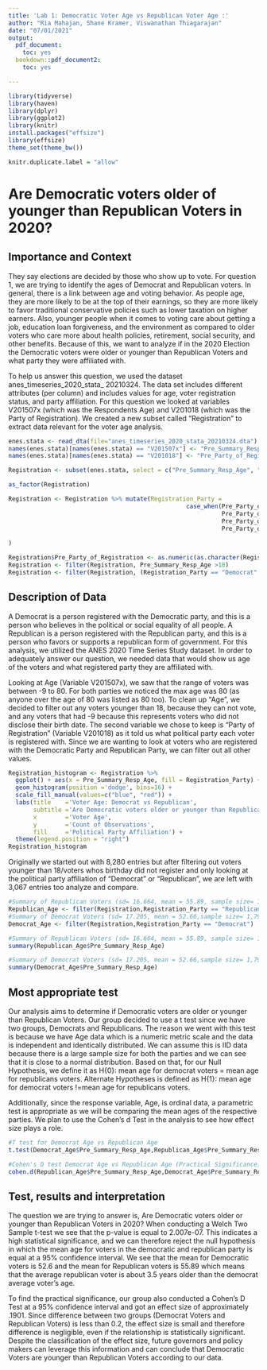```yaml
---
title: 'Lab 1: Democratic Voter Age vs Republican Voter Age :'
author: "Ria Mahajan, Shane Kramer, Viswanathan Thiagarajan"
date: "07/01/2021"
output: 
  pdf_document:
    toc: yes
  bookdown::pdf_document2:
    toc: yes

---
```

\clearpage

```r
library(tidyverse)
library(haven)
library(dplyr)
library(ggplot2)
library(knitr)
install.packages("effsize")
library(effsize)
theme_set(theme_bw())
```

```r
knitr.duplicate.label = "allow"
```

# Are Democratic voters older of younger than Republican Voters in 2020?


## Importance and Context

They say elections are decided by those who show up to vote. For question 1, 
we are trying to identify the ages of Democrat and Republican voters. In general,
there is a link between age and voting behavior. As people age, they are more 
likely to be at the top of their earnings, so they are more likely to favor 
traditional conservative policies such as lower taxation on higher earners. 
Also, younger people when it comes to voting care about getting a job, education
loan forgiveness, and the environment as compared to older voters who care more 
about health policies, retirement, social security, and other benefits. Because 
of this, we want to analyze if in the 2020 Election the Democratic voters were 
older or younger than Republican Voters and what party they were affiliated with. 

To help us answer this question, we used the dataset anes_timeseries_2020_stata_
20210324. The data set includes different attributes (per column) and includes 
values for age, voter registration status, and party affiliation. For this 
question we looked at variables V201507x (which was the Respondents Age) and 
V201018 (which was the Party of Registration). We created a new subset called 
“Registration” to extract data relevant for the voter age analysis. 

```r

enes.stata <- read_dta(file="anes_timeseries_2020_stata_20210324.dta")
names(enes.stata)[names(enes.stata) == "V201507x"] <- "Pre_Summary_Resp_Age"
names(enes.stata)[names(enes.stata) == "V201018"] <- "Pre_Party_of_Registration"

```

```r
Registration <- subset(enes.stata, select = c("Pre_Summary_Resp_Age", "Pre_Party_of_Registration"))

as_factor(Registration)

Registration <- Registration %>% mutate(Registration_Party = 
                                                  case_when(Pre_Party_of_Registration < 0 ~ "Not Needed",
                                                            Pre_Party_of_Registration == 1 ~ "Democrat",
                                                            Pre_Party_of_Registration == 2 ~ "Republican",
                                                            Pre_Party_of_Registration > 3 ~ "Not Needed")
                                                
)

Registration$Pre_Party_of_Registration <- as.numeric(as.character(Registration$Pre_Party_of_Registration))
Registration <- filter(Registration, Pre_Summary_Resp_Age >18)
Registration <- filter(Registration, (Registration_Party == "Democrat" | Registration_Party == "Republican"))
```


## Description of Data
A Democrat is a person
registered with the Democratic party, and this is a person who believes in the 
political or social equality of all people. A Republican is a person registered 
with the Republican party, and this is a person who favors or supports a 
republican form of government. For this analysis, we utilized the ANES 2020 Time Series Study dataset. In order
to adequately answer our question, we needed data that would show us age of the 
voters and what registered party they are affiliated with. 

Looking at Age (Variable V201507x), we saw that the range of voters was between 
-9 to 80. For both parties we noticed the max age was 80 (as anyone over the age
of 80 was listed as 80 too). To clean up “Age”, we decided to filter out any 
voters younger than 18, because they can not vote, and any voters that had -9 
because this represents voters who did not disclose their birth date. The second
variable we chose to keep is “Party of Registration” (Variable V201018) as it 
told us what political party each voter is registered with. Since we are wanting
to look at voters who are registered with the Democratic Party and Republican 
Party, we can filter out all other values.  

```r

Registration_histogram <- Registration %>%
  ggplot() + aes(x = Pre_Summary_Resp_Age, fill = Registration_Party) +
  geom_histogram(position ='dodge', bins=16) +
  scale_fill_manual(values=c("blue", "red")) +
  labs(title    ='Voter Age: Democrat vs Republican',
       subtitle ='Are Democratic voters older or younger than Republican voters',
       x        ='Voter Age',
       y        ='Count of Observations',
       fill     ='Political Party Affiliation') +
  theme(legend.position = "right")
Registration_histogram
```

Originally we started out with 8,280 entries but after filtering out voters 
younger than 18/voters whos birthday did not register and only looking at the political party affiliation of 
“Democrat” or “Republican”, we are left with 3,067 entries too analyze and 
compare. 


```r
#Summary of Republican Voters (sd= 16.664, mean = 55.89, sample size= 1,255 )
Republican_Age <- filter(Registration,Registration_Party == "Republican")
#Summary of Democrat Voters (sd= 17.205, mean = 52.66,sample size= 1,792  )
Democrat_Age <- filter(Registration,Registration_Party == "Democrat")
```


```r
#Summary of Republican Voters (sd= 16.664, mean = 55.89, sample size= 1,255 )
summary(Republican_Age$Pre_Summary_Resp_Age)

#Summary of Democrat Voters (sd= 17.205, mean = 52.66,sample size= 1,792  )
summary(Democrat_Age$Pre_Summary_Resp_Age)
```

## Most appropriate test 
Our analysis aims to determine if Democratic voters are older or younger than 
Republican Voters. Our group decided to use a t test since we have two groups, 
Democrats and Republicans. The reason we went with this test is because we have 
Age data which is a numeric metric scale and the data is independent and 
identically distributed. We can assume this is IID data because there is a large
sample size for both the parties and we can see that it is close to a normal 
distribution. Based on that, for our Null Hypothesis, we define it as H{0}: mean
age for democrat voters = mean age for republicans voters. Alternate Hypotheses 
is defined as H{1}: mean age for democrat voters !=mean age for republicans voters.

Additionally, since the response variable, Age, is ordinal data, a parametric
test is appropriate as we will be comparing the mean ages of the respective parties. 
We plan to use the Cohen’s d Test in the analysis to see how effect size plays a role.

```r
#T test for Democrat Age vs Republican Age 
t.test(Democrat_Age$Pre_Summary_Resp_Age,Republican_Age$Pre_Summary_Resp_Age)

#Cohen's D test Democrat Age vs Republican Age (Practical Significance)
cohen.d(Republican_Age$Pre_Summary_Resp_Age,Democrat_Age$Pre_Summary_Resp_Age)

```

## Test, results and interpretation
The question we are trying to answer is, Are Democratic voters older or younger 
than Republican Voters in 2020? When conducting a Welch Two Sample t-test we see
that the p-value is equal to 2.007e-07. This indicates a high statistical 
significance, and we can therefore reject the null hypothesis in which the mean 
age for voters in the democratic and republican party is equal at a 95% 
confidence interval. We see that the mean for Democratic voters is 52.6 and the 
mean for Republican voters is 55.89 which means that the average republican 
voter is about 3.5 years older than the democrat average voter’s age. 

To find the practical significance, our group also conducted a Cohen’s D Test at
a 95% confidence interval and got an effect size of approximately .1901. Since
difference between two groups (Democrat Voters and Republican Voters) is less 
than 0.2, the effect size is small and therefore difference is negligible, even 
if the relationship is statistically significant. Despite the classification of 
the effect size, future governors and policy makers can leverage this 
information and can conclude that Democratic Voters are younger than Republican 
Voters according to our data. 


